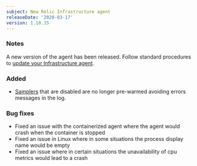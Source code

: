 ```yaml
---
subject: New Relic Infrastructure agent
releaseDate: '2020-03-17'
version: 1.10.35
---
```


### Notes

A new version of the agent has been released. Follow standard procedures to [update your Infrastructure agent](/docs/infrastructure/new-relic-infrastructure/installation/update-infrastructure-agent).

### Added

* [Samplers](https://docs.newrelic.com/docs/infrastructure/install-configure-manage-infrastructure/configuration/infrastructure-configuration-settings#samples-variables) that are disabled are no longer pre-warmed avoiding errors messages in the log.

### Bug fixes

* Fixed an issue with the containerized agent where the agent would crash when the container is stopped
* Fixed an issue in Linux where in some situations the process display name would be empty
* Fixed an issue where in certain situations the unavailability of cpu metrics would lead to a crash
